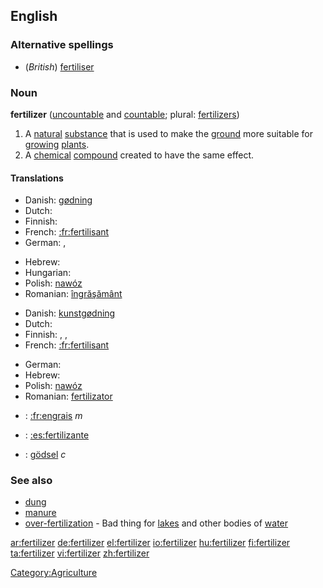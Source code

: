 ==English==

===Alternative spellings===
*(''British'') [[fertiliser]]

===Noun===
'''fertilizer''' ([[uncountable]] and [[countable]]; plural: [[fertilizers]])

# A [[natural]] [[substance]] that is used to make the [[ground]] more suitable for [[grow]]ing [[plant]]s. 
# A [[chemical]] [[compound]] created to have the same effect.

====Translations====
{{trans-top|a natural substance that is used to make the ground more suitable for growing plants}}
* Danish: [[gødning]] {{c}}
* Dutch: {{t+|nl|mest|m}}
* Finnish: {{t-|fi|lannoite}}
* French: [[:fr:fertilisant]]
* German: {{t+|de|Dünger|m}}, {{t-|de|Düngemittel|n}}
{{trans-mid}}
* Hebrew: {{t-|he|דשן|m|tr=deshen|sc=Hebr}}
* Hungarian: {{t+|hu|trágya}}
* Polish: [[nawóz]] {{m}}
* Romanian: [[îngrăşământ]] {{n}}
{{trans-bottom}}

{{trans-top|a chemical compound created to have the same effect.}}
* Danish: [[kunstgødning]] {{c}}
* Dutch: {{t+|nl|kunstmest|m}}
* Finnish: {{t-|fi|lannoite}}, {{t-|fi|apulanta}}, {{t-|fi|keinolannoite}}
* French: [[:fr:fertilisant]]
{{trans-mid}}
* German: {{Ü|de|Handelsdünger|m}}
* Hebrew: {{t-|he|דשן|m|tr=deshen|sc=Hebr}}
* Polish: [[nawóz]] {{m}}
* Romanian: [[fertilizator]] {{n}}
{{trans-bottom}}

{{checktrans-top}}
*{{ttbc|French}}: [[:fr:engrais]] ''m''
*{{ttbc|Spanish}}: [[:es:fertilizante]]
*{{ttbc|Swedish}}: [[gödsel]] ''c''
{{checktrans-bottom}}

===See also===
*[[dung]]
*[[manure]]
*[[over-fertilization]] - Bad thing for [[lake]]s and other bodies of [[water]]

[[Category:Agriculture]]

[[ar:fertilizer]]
[[de:fertilizer]]
[[el:fertilizer]]
[[io:fertilizer]]
[[hu:fertilizer]]
[[fi:fertilizer]]
[[ta:fertilizer]]
[[vi:fertilizer]]
[[zh:fertilizer]]